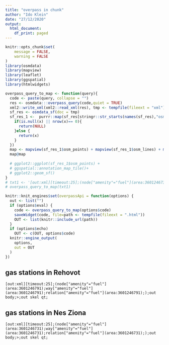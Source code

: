 ```yaml
---
title: "overpass in chunk"
author: "Ido Klein"
date: "27/12/2020"
output:
  html_document:
    df_print: paged
---
```


```r
knitr::opts_chunk$set(
	message = FALSE,
	warning = FALSE
)
library(osmdata)
library(mapview)
library(leaflet)
library(ggspatial)
library(htmlwidgets)
```

```r
overpass_query_to_map <- function(query){
  code <- paste(query, collapse = "")
  res <- osmdata:::overpass_query(code,quiet = TRUE)
  xml2::write_xml(xml2::read_xml(res), tmp <- tempfile(fileext = "xml"))
  sf_res <- osmdata_sf(doc = tmp)
  sf_res_1 <-  purrr::map(sf_res[stringr::str_starts(names(sf_res),"osm")],function(x){
    if(is.null(x) || nrow(x)== 0){
      return(NULL)
    }else {
      return(x)
    }
  })
  map <- mapview(sf_res_1$osm_points) + mapview(sf_res_1$osm_lines) + mapview(sf_res_1$osm_polygons) + mapview(sf_res_1$osm_multilines) + mapview(sf_res_1$osm_multipolygons)
  map@map
  
  # ggplot2::ggplot(sf_res_1$osm_points) + 
  # ggspatial::annotation_map_tile()+
  # ggplot2::geom_sf()
}
# txt1 <- '[out:xml][timeout:25];(node["amenity"="fuel"](area:3601246731);way["amenity"="fuel"](area:3601246731);relation["amenity"="fuel"](area:3601246731););out body;>;out skel qt;'
# overpass_query_to_map(txt1)
```

```r
knitr::knit_engines$set(overpassApi = function(options) {
  out <- list("")
  if (options$eval) {
    code <- overpass_query_to_map(options$code)
    saveWidget(code, file=path <- tempfile(fileext = ".html"))
    OUT <- list(knitr::include_url(path))
  }
  if (options$echo)
    OUT <- c(OUT, options$code)
  knitr::engine_output(
    options, 
    out = OUT
  )
})
```

## gas stations in Rehovot


```overpassApi
[out:xml][timeout:25];(node["amenity"="fuel"](area:3601246791);way["amenity"="fuel"](area:3601246791);relation["amenity"="fuel"](area:3601246791););out body;>;out skel qt;
```

## gas stations in Nes Ziona

```overpassApi
[out:xml][timeout:25];(node["amenity"="fuel"](area:3601246731);way["amenity"="fuel"](area:3601246731);relation["amenity"="fuel"](area:3601246731););out body;>;out skel qt;
```